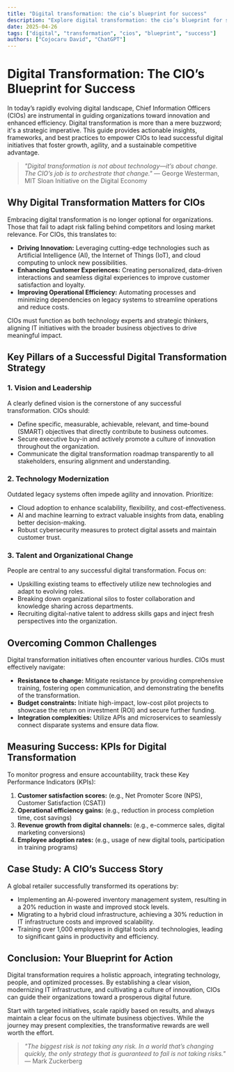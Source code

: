 ```yaml
---
title: "Digital transformation: the cio’s blueprint for success"
description: "Explore digital transformation: the cio’s blueprint for success in this detailed guide, offering insights, strategies, and practical tips to enhance your understanding and application of the topic."
date: 2025-04-26
tags: ["digital", "transformation", "cios", "blueprint", "success"]
authors: ["Cojocaru David", "ChatGPT"]
---
```


# Digital Transformation: The CIO’s Blueprint for Success

In today’s rapidly evolving digital landscape, Chief Information Officers (CIOs) are instrumental in guiding organizations toward innovation and enhanced efficiency. Digital transformation is more than a mere buzzword; it's a strategic imperative. This guide provides actionable insights, frameworks, and best practices to empower CIOs to lead successful digital initiatives that foster growth, agility, and a sustainable competitive advantage.

> *"Digital transformation is not about technology—it’s about change. The CIO’s job is to orchestrate that change."* — George Westerman, MIT Sloan Initiative on the Digital Economy

## Why Digital Transformation Matters for CIOs

Embracing digital transformation is no longer optional for organizations. Those that fail to adapt risk falling behind competitors and losing market relevance. For CIOs, this translates to:

*   **Driving Innovation:** Leveraging cutting-edge technologies such as Artificial Intelligence (AI), the Internet of Things (IoT), and cloud computing to unlock new possibilities.
*   **Enhancing Customer Experiences:** Creating personalized, data-driven interactions and seamless digital experiences to improve customer satisfaction and loyalty.
*   **Improving Operational Efficiency:** Automating processes and minimizing dependencies on legacy systems to streamline operations and reduce costs.

CIOs must function as both technology experts and strategic thinkers, aligning IT initiatives with the broader business objectives to drive meaningful impact.

## Key Pillars of a Successful Digital Transformation Strategy

### 1. Vision and Leadership

A clearly defined vision is the cornerstone of any successful transformation. CIOs should:

*   Define specific, measurable, achievable, relevant, and time-bound (SMART) objectives that directly contribute to business outcomes.
*   Secure executive buy-in and actively promote a culture of innovation throughout the organization.
*   Communicate the digital transformation roadmap transparently to all stakeholders, ensuring alignment and understanding.

### 2. Technology Modernization

Outdated legacy systems often impede agility and innovation. Prioritize:

*   Cloud adoption to enhance scalability, flexibility, and cost-effectiveness.
*   AI and machine learning to extract valuable insights from data, enabling better decision-making.
*   Robust cybersecurity measures to protect digital assets and maintain customer trust.

### 3. Talent and Organizational Change

People are central to any successful digital transformation. Focus on:

*   Upskilling existing teams to effectively utilize new technologies and adapt to evolving roles.
*   Breaking down organizational silos to foster collaboration and knowledge sharing across departments.
*   Recruiting digital-native talent to address skills gaps and inject fresh perspectives into the organization.

## Overcoming Common Challenges

Digital transformation initiatives often encounter various hurdles. CIOs must effectively navigate:

*   **Resistance to change:** Mitigate resistance by providing comprehensive training, fostering open communication, and demonstrating the benefits of the transformation.
*   **Budget constraints:** Initiate high-impact, low-cost pilot projects to showcase the return on investment (ROI) and secure further funding.
*   **Integration complexities:** Utilize APIs and microservices to seamlessly connect disparate systems and ensure data flow.

## Measuring Success: KPIs for Digital Transformation

To monitor progress and ensure accountability, track these Key Performance Indicators (KPIs):

1.  **Customer satisfaction scores:** (e.g., Net Promoter Score (NPS), Customer Satisfaction (CSAT))
2.  **Operational efficiency gains:** (e.g., reduction in process completion time, cost savings)
3.  **Revenue growth from digital channels:** (e.g., e-commerce sales, digital marketing conversions)
4.  **Employee adoption rates:** (e.g., usage of new digital tools, participation in training programs)

## Case Study: A CIO’s Success Story

A global retailer successfully transformed its operations by:

*   Implementing an AI-powered inventory management system, resulting in a 20% reduction in waste and improved stock levels.
*   Migrating to a hybrid cloud infrastructure, achieving a 30% reduction in IT infrastructure costs and improved scalability.
*   Training over 1,000 employees in digital tools and technologies, leading to significant gains in productivity and efficiency.

## Conclusion: Your Blueprint for Action

Digital transformation requires a holistic approach, integrating technology, people, and optimized processes. By establishing a clear vision, modernizing IT infrastructure, and cultivating a culture of innovation, CIOs can guide their organizations toward a prosperous digital future.

Start with targeted initiatives, scale rapidly based on results, and always maintain a clear focus on the ultimate business objectives. While the journey may present complexities, the transformative rewards are well worth the effort.

> *"The biggest risk is not taking any risk. In a world that’s changing quickly, the only strategy that is guaranteed to fail is not taking risks."* — Mark Zuckerberg
